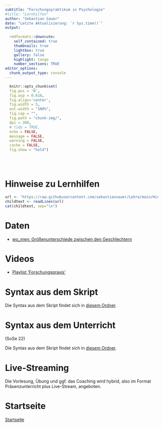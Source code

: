 ```yaml
---
subtitle: "Forschungspraktikum in Psychologie"
#title: "Lernhilfen" 
author: "Sebastian Sauer"
date: "Letzte Aktualisierung: `r Sys.time()`"
output:
   
  rmdformats::downcute:
    self_contained: true
    thumbnails: true
    lightbox: true
    gallery: false
    highlight: tango
    number_sections: TRUE
editor_options: 
  chunk_output_type: console
---
```


```r
  knitr::opts_chunk$set(
  fig.pos = 'H',
  fig.asp = 0.618,
  fig.align='center',
  fig.width = 5,
  out.width = "100%",
  fig.cap = "", 
  fig.path = "chunk-img/",
  dpi = 300,
  # tidy = TRUE,
  echo = FALSE,
  message = FALSE,
  warning = FALSE,
  cache = FALSE,
  fig.show = "hold")
```





</br>
</br>

# Hinweise zu Lernhilfen


```r
url <- "https://raw.githubusercontent.com/sebastiansauer/Lehre/main/Hinweise/Hinweise-Lernhilfen.Rmd"
childtext <- readLines(url)
cat(childtext, sep="\n")
```



# Daten

- [wo_men: Größenunterschiede zwischen den Geschlechtern](https://raw.github.com/sebastiansauer/modar/master/datasets/wo_men.csv)



# Videos

- [Playlist 'Forschungspraxis'](https://youtube.com/playlist?list=PLRR4REmBgpIEh_YSXawzTs6jybXFcXJxM)


# Syntax aus dem Skript 

Die Syntax aus dem Skript findet sich in [diesem Ordner](https://github.com/sebastiansauer/fopra/tree/main/Skript-Syntax).

# Syntax aus dem Unterricht

(SoSe 22)


Die Syntax aus dem Skript findet sich in [diesem Ordner](https://github.com/sebastiansauer/Lehre/tree/main/22-SoSe/ResearchProject).


# Live-Streaming

Die Vorlesung, Übung und ggf. das Coaching wird hybrid, also im Format Präsenzunterricht plus Live-Stream, angeboten. 



# Startseite


[Startseite](https://sebastiansauer.github.io/fopra/)
